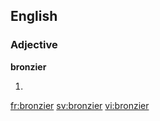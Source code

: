 ==English==

===Adjective===
'''bronzier'''

# {{en-comparative of|bronzy}}

[[fr:bronzier]]
[[sv:bronzier]]
[[vi:bronzier]]